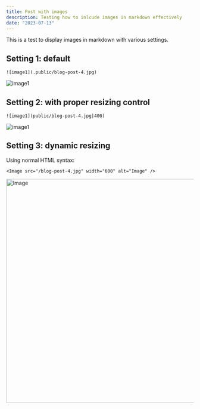 ```yaml
---
title: Post with images
description: Testing how to inlcude images in markdown effectively
date: "2023-07-13"
---
```


This is a test to display images in markdown with various settings.

## Setting 1: default

`![image1](.public/blog-post-4.jpg)`

![image1](.public/blog-post-4.jpg)

## Setting 2: with proper resizing control

`![image1](public/blog-post-4.jpg|400)`

![image1](public/blog-post-4.jpg|400)

## Setting 3: dynamic resizing

Using normal HTML syntax:

`<Image src="/blog-post-4.jpg" width="600" alt="Image" />`

<Image src="/blog-post-4.jpg" width="600" alt="Image" />

